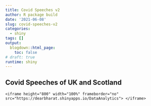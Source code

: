 ```yaml
---
title: Covid Speeches v2
author: R package build
date: '2021-06-08'
slug: covid-speeches-v2
categories:
  - shiny
tags: []
output:
  blogdown::html_page:
    toc: false
# draft: true
runtime: shiny
---
```


## Covid Speeches of UK and Scotland

```
<iframe height="800" width="100%" frameborder="no" src="https://dearbharat.shinyapps.io/DataAnalytics"> </iframe>
```
